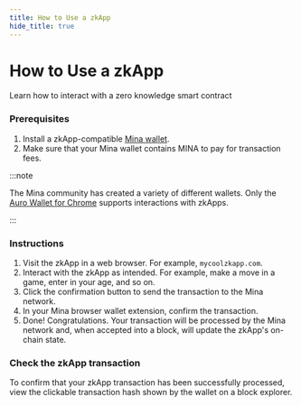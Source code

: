 ```yaml
---
title: How to Use a zkApp
hide_title: true
---
```



# How to Use a zkApp

<Subhead>Learn how to interact with a zero knowledge smart contract</Subhead>


### Prerequisites

1. Install a zkApp-compatible [Mina wallet](../using-mina/install-a-wallet).
2. Make sure that your Mina wallet contains MINA to pay for transaction fees. 

:::note

The Mina community has created a variety of different wallets. Only the [Auro Wallet for Chrome](https://www.aurowallet.com) supports interactions with zkApps.

:::

### Instructions

1. Visit the zkApp in a web browser. For example, `mycoolzkapp.com`.
2. Interact with the zkApp as intended. For example, make a move in a game, enter in your age, and so on.
3. Click the confirmation button to send the transaction to the Mina network.
4. In your Mina browser wallet extension, confirm the transaction.
5. Done! Congratulations. Your transaction will be processed by the Mina network and, when accepted into a block, will update the zkApp's on-chain state.


### Check the zkApp transaction

To confirm that your zkApp transaction has been successfully processed, view the clickable transaction hash shown by the wallet on a block explorer.